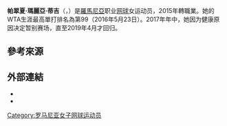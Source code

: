 {{Infobox 网球
|姓名=Patricia Maria Țig
|image= [[File:Patricia_Maria_Țig_4,_2015_Wimbledon_Qualifying_-_Diliff.jpg|250px]]
|国籍={{ROM}}
|生年=1994年
|生日={{birth date and age|mf=yes|1994|7|27}}
|出生地=[[羅馬尼亞|羅馬尼亞]]
|居住地=[[羅馬尼亞|羅馬尼亞]]
|身高=170
|体重=60
|持拍手=右
|反拍=雙手
|转职业年=2015年
|球拍=
|球衣=
|球鞋=
|单打最高排名=99（2016年5月23日）
|双打最高排名=
|现单打排名=
|现双打排名=
|单打冠军头衔=（WTA）0（ITF）12
|双打冠军头衔=（WTA）0（ITF）4
|职业战绩=
|雙打職業戰績=
|奖金=$ 168,377[[美元|美元]]
|澳网最好成绩=
|法网最好成绩=
|温网最好成绩=第一輪（2016）
|美网最好成绩=第一輪（2016）
|澳網雙打最好成績=
|法網雙打最好成績=
|溫網雙打最好成績=
|美網雙打最好成績=
|大满贯个数=
|奥运会最好成绩=
}}

'''帕翠夏·瑪麗亞·蒂吉'''（{{lang-en|'''Patricia Maria Țig'''}}，{{bd|1994年|7月27日|catIdx=Țig, Patricia Maria}}）是[[羅馬尼亞|羅馬尼亞]]职业[[网球|网球]]女运动员，2015年轉職業。她的WTA生涯最高單打排名為第99（2016年5月23日）。2017年年中，她因为健康原因决定暂别赛场，直至2019年4月才回归。

==參考來源==
{{reflist}}

==外部連結==
{{Commonscat|Patricia Maria Țig}}
* {{WTA|16259}}
* {{ITF Profile|id=100149950}}

{{DEFAULTSORT:Țig, Patricia Maria}}

[[Category:罗马尼亚女子网球运动员|Category:罗马尼亚女子网球运动员]]